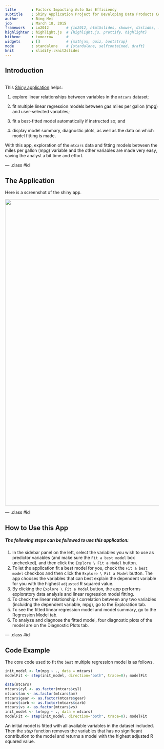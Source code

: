 ```yaml
---
title       : Factors Impacting Auto Gas Efficiency
subtitle    : Shiny Application Project for Developing Data Products Course
author      : Bing Mei
job         : March 18, 2015
framework   : io2012        # {io2012, html5slides, shower, dzslides, ...}
highlighter : highlight.js  # {highlight.js, prettify, highlight}
hitheme     : tomorrow      # 
widgets     : []            # {mathjax, quiz, bootstrap}
mode        : standalone    # {standalone, selfcontained, draft}
knit        : slidify::knit2slides
---
```


## Introduction
<br>
This [Shiny application](https://bmei.shinyapps.io/Project/) helps:

1. explore linear relationships between variables in the `mtcars` dataset;

2. fit multiple linear regression models between gas miles per gallon (mpg) and user-selected variables;

3. fit a best-fitted model automatically if instructed so; and

4. display model summary, diagnostic plots, as well as the data on which model fitting is made.

With this app, exploration of the `mtcars` data and fitting models between the miles per gallon (mpg) variable and the other variables are made very easy, saving the analyst a bit time and effort. 

--- .class #id 

## The Application

Here is a screenshot of the shiny app.

<img src="mtcars_app.png" width="1000">

--- .class #id

## How to Use this App

##### The following steps can be followed to use this application:

1. In the sidebar panel on the left, select the variables you wish to use as predictor variables (and make sure the `Fit a best model` box unchecked), and then click the `Explore \ Fit a Model` button.
2. To let the application fit a best model for you, check the `Fit a best model` checkbox and then click
the `Explore \ Fit a Model` button. The app chooses the variables that can best explain the dependent variable for you with the highest `adjusted` R squared value.
3. By clicking the `Explore \ Fit a Model` button, the app performs exploratory data analysis and linear regression model fitting.
4. To check the linear relationship / correlation between any two variables (incluidng the dependent variable, mpg), go to the Exploration tab.
5. To see the fitted linear regression model and model summary, go to the Regression Model tab.
6. To analyze and diagnose the fitted model, four diagnostic plots of the model are on the Diagnostic Plots tab.

--- .class #id

## Code Example

The core code used to fit the `best` multiple regression model is as follows.
```r
init_model <- lm(mpg ~ ., data = mtcars)
modelFit <- step(init_model, direction="both", trace=0); modelFit
```
```r
data(mtcars)
mtcars$cyl <- as.factor(mtcars$cyl)
mtcars$am <- as.factor(mtcars$am)
mtcars$gear <- as.factor(mtcars$gear)
mtcars$carb <- as.factor(mtcars$carb)
mtcars$vs <- as.factor(mtcars$vs)
init_model <- lm(mpg ~ ., data = mtcars)
modelFit <- step(init_model, direction="both", trace=0); modelFit
```

An initial model is fitted with all available variables in the dataset included.  Then the <em>step</em> function removes the variables that has no significant contribution to the model and returns a model with the highest adjusted R squared value.
